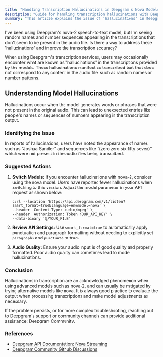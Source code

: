 ```yaml
---
title: "Handling Transcription Hallucinations in Deepgram's Nova Models"
description: "Guide for handling transcription hallucinations with Deepgram's Nova speech-to-text models."
summary: "This article explains the issue of 'hallucinations' in Deepgram's transcriptions, where the model generates text not present in the original audio. It identifies examples of hallucinations and provides suggestions for mitigating the issue, such as switching to different Nova model versions."
---
```


<CommunityQuestion>I've been using Deepgram's nova-2 speech-to-text model, but I'm seeing random names and number sequences appearing in the transcriptions that don't seem to be present in the audio file. Is there a way to address these 'hallucinations' and improve the transcription accuracy?</CommunityQuestion>

When using Deepgram's transcription services, users may occasionally encounter what are known as "hallucinations" in the transcriptions provided by the models. These hallucinations manifest as transcribed text that does not correspond to any content in the audio file, such as random names or number patterns.

## Understanding Model Hallucinations

Hallucinations occur when the model generates words or phrases that were not present in the original audio. This can lead to unexpected entries like people's names or sequences of numbers appearing in the transcription output.

### Identifying the Issue

In reports of hallucinations, users have noted the appearance of names such as "Joshua Sandler" and sequences like "(zero zero six:fifty seven)" which were not present in the audio files being transcribed.

### Suggested Actions

   1. **Switch Models:** If you encounter hallucinations with nova-2, consider using the nova model. Users have reported fewer hallucinations when switching to this version. Adjust the model parameter in your API request as shown below:

      ```shell
      curl --location 'https://api.deepgram.com/v1/listen?smart_format=true&language=en&model=nova' \
      --header 'Content-Type: audio/mpeg' \
      --header 'Authorization: Token YOUR_API_KEY' \
      --data-binary '@/YOUR_FILE'
      ```

   2. **Review API Settings:** Use `smart_format=true` to automatically apply punctuation and paragraph formatting without needing to explicitly set `paragraphs` and `punctuate` to true.

   3. **Audio Quality:** Ensure your audio input is of good quality and properly formatted. Poor audio quality can sometimes lead to model hallucinations.

### Conclusion

Hallucinations in transcription are an acknowledged phenomenon when using advanced models such as nova-2, and can usually be mitigated by trying alternative models like nova. It is always good practice to evaluate the output when processing transcriptions and make model adjustments as necessary.

If the problem persists, or for more complex troubleshooting, reaching out to Deepgram's support or community channels can provide additional assistance: [Deepgram Community](https://discord.gg/deepgram).

### References

- [Deepgram API Documentation: Nova Streaming](https://developers.deepgram.com/docs/getting-started-with-live-streaming-audio)
- [Deepgram Community Github Discussions](https://github.com/orgs/deepgram/discussions)